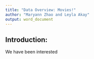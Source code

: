 ```yaml
---
title: "Data Overview: Movies!"
author: "Maryann Zhao and Leyla Akay"
output: word_document
---
```


## Introduction: 
We have been interested
